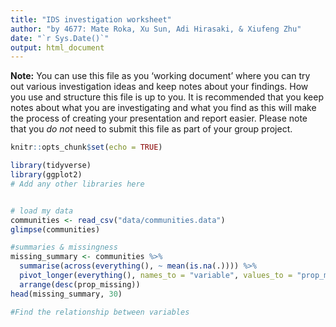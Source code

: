 ```yaml
---
title: "IDS investigation worksheet"
author: "by 4677: Mate Roka, Xu Sun, Adi Hirasaki, & Xiufeng Zhu"
date: "`r Sys.Date()`"
output: html_document
---
```


**Note:** You can use this file as you 'working document' where you can try out various investigation ideas and keep notes about your findings. How you use and structure this file is up to you. It is recommended that you keep notes about what you are investigating and what you find as this will make the process of creating your presentation and report easier. Please note that you _do not_ need to submit this file as part of your group project.



```r
knitr::opts_chunk$set(echo = TRUE)
```


```r
library(tidyverse)
library(ggplot2)
# Add any other libraries here



```


```r
# load my data 
communities <- read_csv("data/communities.data")
glimpse(communities)

#summaries & missingness
missing_summary <- communities %>%
  summarise(across(everything(), ~ mean(is.na(.)))) %>%
  pivot_longer(everything(), names_to = "variable", values_to = "prop_missing") %>%
  arrange(desc(prop_missing))
head(missing_summary, 30)

#Find the relationship between variables

```

